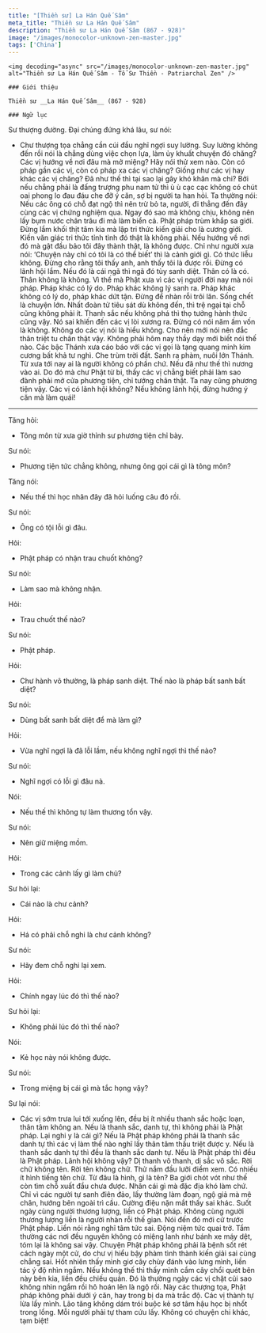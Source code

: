 ```yaml
---
title: "[Thiền sư] La Hán Quế Sâm"
meta_title: "Thiền sư La Hán Quế Sâm"
description: "Thiền sư La Hán Quế Sâm (867 - 928)"
image: "/images/monocolor-unknown-zen-master.jpg"
tags: ['China']
---
```


<div className="grid xl:grid-cols-8 lg:grid-cols-8 md:grid-cols-2 sm:grid-cols-2 xs:grid-cols-1 gap-8 bg-body dark:bg-darkmode-body">

  <div className="lg:col-span-3 md:col-span-1">

    <img decoding="async" src="/images/monocolor-unknown-zen-master.jpg" alt="Thiền sư La Hán Quế Sâm - Tổ Sư Thiền - Patriarchal Zen" />

    ### Giới thiệu

    Thiền sư __La Hán Quế Sâm__ (867 - 928)
</div>

<div className="lg:col-span-5 md:col-span-1">

    ### Ngữ lục

  Sư thượng đường. Đại chúng đứng khá lâu, sư nói:

  - Chư thượng tọa chẳng cần cúi đầu nghĩ ngợi suy lường. Suy lường không đến rồi nói là chẳng dùng việc chọn lựa, làm ủy khuất chuyện đó chăng? Các vị hướng về nơi đâu mà mở miệng? Hãy nói thử xem nào. Còn có pháp gần các vị, còn có pháp xa các vị chăng? Giống như các vị hay khác các vị chăng? Đã như thế thì tại sao lại gây khó khăn mà chi? Bởi nếu chẳng phải là đấng trượng phu nam tử thì ù ù cạc cạc không có chút oai phong lo đau đáu che đỡ ý căn, sợ bị người ta han hỏi. Ta thường nói: Nếu các ông có chỗ đạt ngộ thì nên trừ bỏ ta, người, đi thẳng đến đây cùng các vị chứng nghiệm qua. Ngay đó sao mà không chịu, không nên lấy bụm nước chân trâu đi mà làm biển cả. Phật pháp trùm khắp sa giới. Đừng lầm khối thịt tâm kia mà lập tri thức kiến giải cho là cương giới. Kiến văn giác tri thức tỉnh tình đó thật là không phải. Nếu hướng về nơi đó mà gật đầu bảo tôi đây thành thật, là không được. Chỉ như người xưa nói: ‘Chuyện này chỉ có tôi là có thể biết’ thì là cảnh giới gì. Có thức liễu không. Đừng cho rằng tôi thấy anh, anh thấy tôi là được rồi. Đừng có lãnh hội lầm. Nếu đó là cái ngã thì ngã đó tùy sanh diệt. Thân có là có. Thân không là không. Vì thế mà Phật xưa vì các vị người đời nay mà nói pháp. Pháp khác có lý do. Pháp khác không lý sanh ra. Pháp khác không có lý do, pháp khác dứt tận. Đừng để nhàn rỗi trôi lăn. Sống chết là chuyện lớn. Nhất đoàn tử tiêu sát dù không đến, thì trệ ngại tại chỗ cũng không phải ít. Thanh sắc nếu không phá thì thọ tưởng hành thức cũng vậy. Nó sai khiến đến các vị lòi xương ra. Đừng có nói năm ấm vốn là không. Không do các vị nói là hiểu không. Cho nên mới nói nên đắc thân triệt tu chân thật vậy. Không phải hôm nay thầy dạy mới biết nói thế nào. Các bậc Thánh xưa cáo báo với các vị gọi là tạng quang minh kim cương bất khả tư nghì. Che trùm trời đất. Sanh ra phàm, nuôi lớn Thánh. Từ xưa tới nay ai là người không có phần chứ. Nếu đã như thế thì nương vào ai. Do đó mà chư Phật từ bi, thấy các vị chẳng biết phải làm sao đành phải mở cửa phương tiện, chỉ tướng chân thật. Ta nay cũng phương tiện vậy. Các vị có lãnh hội không? Nếu không lãnh hội, đừng hướng ý căn mà làm quái!

  ***

  Tăng hỏi:

  - Tông môn từ xưa giờ thỉnh sư phương tiện chỉ bày.

  Sư nói:

  - Phương tiện tức chẳng không, nhưng ông gọi cái gì là tông môn?

  Tăng nói:

  - Nếu thế thì học nhân đây đã hỏi luống câu đó rồi.

  Sư nói:

  - Ông có tội lỗi gì đâu.

  Hỏi:

  - Phật pháp có nhận trau chuốt không?

  Sư nói:

  - Làm sao mà không nhận.

  Hỏi:

  - Trau chuốt thế nào?

  Sư nói:

  - Phật pháp.

  Hỏi:

  - Chư hành vô thường, là pháp sanh diệt. Thế nào là pháp bất sanh bất diệt?

  Sư nói:

  - Dùng bất sanh bất diệt để mà làm gì?

  Hỏi:

  - Vừa nghĩ ngợi là đã lỗi lầm, nếu không nghĩ ngợi thì thế nào?

  Sư nói:

  - Nghĩ ngợi có lỗi gì đâu nà.

  Nói:

  - Nếu thế thì không tự làm thương tổn vậy.

  Sư nói:

  - Nên giữ miệng mồm.

  Hỏi:

  - Trong các cảnh lấy gì làm chủ?

  Sư hỏi lại:

  - Cái nào là chư cảnh?

  Hỏi:

  - Há có phải chỗ nghi là chư cảnh không?

  Sư nói:

  - Hãy đem chỗ nghi lại xem.

  Hỏi:

  - Chính ngay lúc đó thì thế nào?

  Sư hỏi lại:

  - Không phải lúc đó thì thế nào?

  Nói:

  - Kẻ học này nói không được.

  Sư nói:

  - Trong miệng bị cái gì mà tắc họng vậy?

  Sư lại nói:

  - Các vị sớm trưa lui tới xuống lên, đều bị ít nhiều thanh sắc hoặc loạn, thân tâm không an. Nếu là thanh sắc, danh tự, thì không phải là Phật pháp. Lại nghi y là cái gì? Nếu là Phật pháp không phải là thanh sắc danh tự thì các vị làm thế nào nghĩ lấy thân tâm thấu triệt được y. Nếu là thanh sắc danh tự thì đều là thanh sắc danh tự. Nếu là Phật pháp thì đều là Phật pháp. Lãnh hội không vậy? Dị thanh vô thanh, dị sắc vô sắc. Rời chữ không tên. Rời tên không chữ. Thử nắm đầu lưỡi điểm xem. Có nhiều ít hình tiếng tên chữ. Từ đâu là hình, gì là tên? Ba giới chót vót như thế còn tìm chỗ xuất đầu chưa được. Nhân cái gì mà đặc địa khó làm chứ. Chỉ vì các người tự sanh điên đảo, lấy thường làm đoạn, ngộ giả mà mê chân, hướng bên ngoài trì cầu. Cường điệu nặn mắt thấy sai khác. Suốt ngày cùng người thương lượng, liền có Phật pháp. Không cùng người thương lượng liền là người nhàn rỗi thế gian. Nói đến đó mới cử trước Phật pháp. Liền nói rằng nghĩ tâm tức sai. Động niệm tức quai trở. Tầm thường các nơi đều nguyên không có miệng lanh như bánh xe máy dệt, tóm lại là không sai vậy. Chuyện Phật pháp không phải là bệnh sốt rét cách ngày một cử, do chư vị hiểu bậy phàm tình thành kiến giải sai cùng chẳng sai. Hốt nhiên thấy mình giơ cây chùy đánh vào lưng mình, liền tác ý độ nhìn ngắm. Nếu không thế thì thấy mình cầm cây chổi quét bên này bên kia, liền đều chiếu quản. Đó là thường ngày các vị chặt củi sao không nhìn ngắm rồi hô hoán lên là ngộ rồi. Này các thượng tọa, Phật pháp không phải dưới ý căn, hay trong bị da mà trắc độ. Các vị thành tự lừa lấy mình. Lão tăng không dám trói buộc kẻ sơ tâm hậu học bị nhốt trong lồng.
  Mỗi người phải tự tham cứu lấy. Không có chuyện chi khác, tạm biệt!



</div>

</div>
